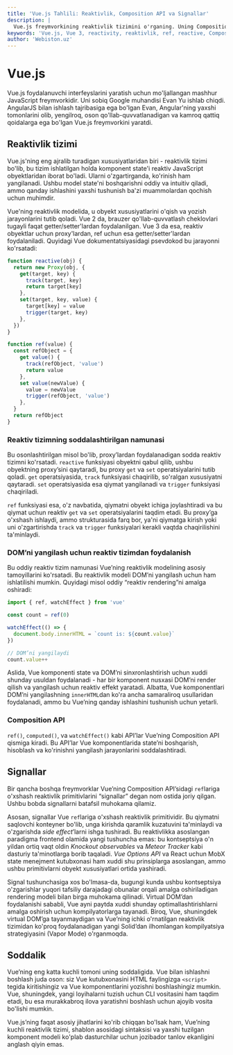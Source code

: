 ```yaml
---
title: 'Vue.js Tahlili: Reaktivlik, Composition API va Signallar'
description: |
  Vue.js freymvorkining reaktivlik tizimini o'rganing. Uning Composition API'si, ref, reactive va signallar bilan aloqasi haqida bilib oling.
keywords: 'Vue.js, Vue 3, reactivity, reaktivlik, ref, reactive, Composition API, Proxy, signals, JavaScript framework, webiston'
author: 'Webiston.uz'
---
```


# Vue.js

Vue.js foydalanuvchi interfeyslarini yaratish uchun mo'ljallangan mashhur JavaScript freymvorkidir. Uni sobiq Google muhandisi Evan Yu ishlab chiqdi. AngularJS bilan ishlash tajribasiga ega bo'lgan Evan, Angular'ning yaxshi tomonlarini olib, yengilroq, oson qo'llab-quvvatlanadigan va kamroq qattiq qoidalarga ega bo'lgan Vue.js freymvorkini yaratdi.

## Reaktivlik tizimi

Vue.js'ning eng ajralib turadigan xususiyatlaridan biri - reaktivlik tizimi bo'lib, bu tizim ishlatilgan holda komponent state'i reaktiv JavaScript obyektlaridan iborat bo'ladi. Ularni o'zgartirganda, ko'rinish ham yangilanadi. Ushbu model state'ni boshqarishni oddiy va intuitiv qiladi, ammo qanday ishlashini yaxshi tushunish ba'zi muammolardan qochish uchun muhimdir.

Vue'ning reaktivlik modelida, u obyekt xususiyatlarini o'qish va yozish jarayonlarini tutib qoladi. Vue 2 da, brauzer qo'llab-quvvatlash cheklovlari tugayli faqat getter/setter'lardan foydalanilgan. Vue 3 da esa, reaktiv obyektlar uchun proxy'lardan, ref uchun esa getter/setter'lardan foydalaniladi. Quyidagi Vue dokumentatsiyasidagi psevdokod bu jarayonni ko'rsatadi:

```js copy
function reactive(obj) {
  return new Proxy(obj, {
    get(target, key) {
      track(target, key)
      return target[key]
    },
    set(target, key, value) {
      target[key] = value
      trigger(target, key)
    },
  })
}

function ref(value) {
  const refObject = {
    get value() {
      track(refObject, 'value')
      return value
    },
    set value(newValue) {
      value = newValue
      trigger(refObject, 'value')
    },
  }
  return refObject
}
```

### Reaktiv tizimning soddalashtirilgan namunasi

Bu osonlashtirilgan misol bo'lib, proxy’lardan foydalanadigan sodda reaktiv tizimni ko'rsatadi. `reactive` funksiyasi obyektni qabul qilib, ushbu obyektning proxy’sini qaytaradi, bu proxy `get` va `set` operatsiyalarini tutib qoladi. `get` operatsiyasida, `track` funksiyasi chaqirilib, so'ralgan xususiyatni qaytaradi. `set` operatsiyasida esa qiymat yangilanadi va `trigger` funksiyasi chaqiriladi.

`ref` funksiyasi esa, o'z navbatida, qiymatni obyekt ichiga joylashtiradi va bu qiymat uchun reaktiv `get` va `set` operatsiyalarini taqdim etadi. Bu proxy’ga o'xshash ishlaydi, ammo strukturasida farq bor, ya'ni qiymatga kirish yoki uni o'zgartirishda `track` va `trigger` funksiyalari kerakli vaqtda chaqirilishini ta'minlaydi.

### DOM’ni yangilash uchun reaktiv tizimdan foydalanish

Bu oddiy reaktiv tizim namunasi Vue’ning reaktivlik modelining asosiy tamoyillarini ko'rsatadi. Bu reaktivlik modeli DOM’ni yangilash uchun ham ishlatilishi mumkin. Quyidagi misol oddiy “reaktiv rendering”ni amalga oshiradi:

```js copy
import { ref, watchEffect } from 'vue'

const count = ref(0)

watchEffect(() => {
  document.body.innerHTML = `count is: ${count.value}`
})

// DOM’ni yangilaydi
count.value++
```

Aslida, Vue komponenti state va DOM’ni sinxronlashtirish uchun xuddi shunday usuldan foydalanadi - har bir komponent nusxasi DOM’ni render qilish va yangilash uchun reaktiv effekt yaratadi. Albatta, Vue komponentlari DOM’ni yangilashning `innerHTML`dan ko'ra ancha samaraliroq usullaridan foydalanadi, ammo bu Vue’ning qanday ishlashini tushunish uchun yetarli.

### Composition API

`ref()`, `computed()`, va `watchEffect()` kabi API’lar Vue’ning Composition API qismiga kiradi. Bu API’lar Vue komponentlarida state’ni boshqarish, hisoblash va ko'rinishni yangilash jarayonlarini soddalashtiradi.

## Signallar

Bir qancha boshqa freymvorklar Vue’ning Composition API’sidagi `ref`lariga o'xshash reaktivlik primitivlarini “signallar” degan nom ostida joriy qilgan. Ushbu bobda signallarni batafsil muhokama qilamiz.

Asosan, signallar Vue `ref`lariga o'xshash reaktivlik primitividir. Bu qiymatni saqlovchi konteyner bo'lib, unga kirishda qaramlik kuzatuvini ta'minlaydi va o'zgarishda _side effect_’larni ishga tushiradi. Bu reaktivlikka asoslangan paradigma frontend olamida yangi tushuncha emas: bu kontseptsiya o'n yildan ortiq vaqt oldin _Knockout observables_ va _Meteor Tracker_ kabi dasturiy ta'minotlarga borib taqaladi. _Vue Options API_ va React uchun MobX state menejment kutubxonasi ham xuddi shu prinsiplarga asoslangan, ammo ushbu primitivlarni obyekt xususiyatlari ortida yashiradi.

Signal tushunchasiga xos bo'lmasa-da, bugungi kunda ushbu kontseptsiya o'zgarishlar yuqori tafsiliy darajadagi obunalar orqali amalga oshiriladigan rendering modeli bilan birga muhokama qilinadi. Virtual DOM’dan foydalanishi sababli, Vue ayni paytda xuddi shunday optimallashtirishlarni amalga oshirish uchun kompilyatorlarga tayanadi. Biroq, Vue, shuningdek virtual DOM’ga tayanmaydigan va Vue’ning ichki o'rnatilgan reaktivlik tizimidan ko'proq foydalanadigan yangi Solid’dan ilhomlangan kompilyatsiya strategiyasini (Vapor Mode) o'rganmoqda.

## Soddalik

Vue’ning eng katta kuchli tomoni uning soddaligida. Vue bilan ishlashni boshlash juda oson: siz Vue kutubxonasini HTML faylingizga `<script>` tegida kiritishingiz va Vue komponentlarini yozishni boshlashingiz mumkin. Vue, shuningdek, yangi loyihalarni tuzish uchun CLI vositasini ham taqdim etadi, bu esa murakkabroq ilova yaratishni boshlash uchun ajoyib vosita bo'lishi mumkin.

Vue.js’ning faqat asosiy jihatlarini ko'rib chiqqan bo'lsak ham, Vue’ning kuchli reaktivlik tizimi, shablon asosidagi sintaksisi va yaxshi tuzilgan komponent modeli ko'plab dasturchilar uchun jozibador tanlov ekanligini anglash qiyin emas.
